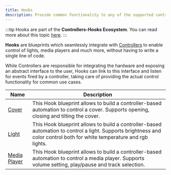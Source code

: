 ```yaml
---
title: Hooks
description: Provide common functionality to any of the supported controllers. Build controller-based automations for media players, lights and much more in just a few clicks.
---
```


:::tip
Hooks are part of the **Controllers-Hooks Ecosystem**. You can read more about this topic [here](/docs/controllers-hooks-ecosystem).
:::

**Hooks** are blueprints which seamlessly integrate with [Controllers](controllers) to enable control of lights, media players and much more, without having to write a single line of code.

While Controllers are responsible for integrating the hardware and exposing an abstract interface to the user, Hooks can link to this interface and listen for events fired by a controller, taking care of providing the actual control functionality for common use cases.

| Name                                                | Description                                                                                                                                                            |
| --------------------------------------------------- | ---------------------------------------------------------------------------------------------------------------------------------------------------------------------- |
| [Cover](/docs/blueprints/hooks/cover)               | This Hook blueprint allows to build a controller-based automation to control a cover. Supports opening, closing and tilting the cover.                                 |
| [Light](/docs/blueprints/hooks/light)               | This Hook blueprint allows to build a controller-based automation to control a light. Supports brightness and color control both for white temperature and rgb lights. |
| [Media Player](/docs/blueprints/hooks/media_player) | This Hook blueprint allows to build a controller-based automation to control a media player. Supports volume setting, play/pause and track selection.                  |
